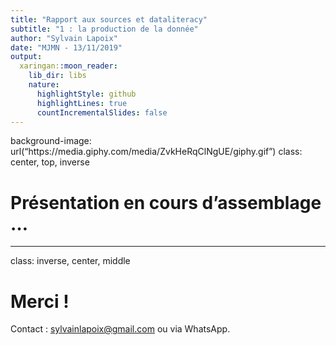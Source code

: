 ```yaml
---
title: "Rapport aux sources et dataliteracy"
subtitle: "1 : la production de la donnée"
author: "Sylvain Lapoix"
date: "MJMN - 13/11/2019"
output:
  xaringan::moon_reader:
    lib_dir: libs
    nature:
      highlightStyle: github
      highlightLines: true
      countIncrementalSlides: false
---
```


background-image: url("https://media.giphy.com/media/ZvkHeRqClNgUE/giphy.gif")
class: center, top, inverse

# Présentation en cours d'assemblage ...

---

class: inverse, center, middle

# Merci !


Contact : [sylvainlapoix@gmail.com](mailto:sylvainlapoix@gmail.com) ou via WhatsApp.

